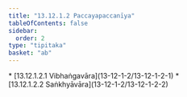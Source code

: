 ```yaml
---
title: "13.12.1.2 Paccayapaccanīya"
tableOfContents: false
sidebar:
  order: 2
type: "tipitaka"
basket: "ab"
---
```



<DynamicBreadcrumb />



<TableOfContents>
* [13.12.1.2.1 Vibhaṅgavāra](13-12-1-2/13-12-1-2-1)
* [13.12.1.2.2 Saṅkhyāvāra](13-12-1-2/13-12-1-2-2)
</TableOfContents>